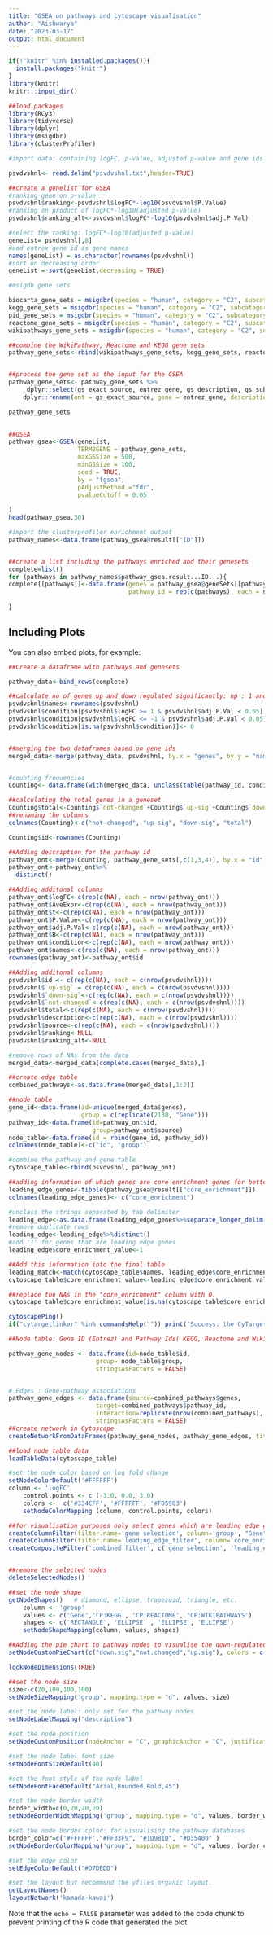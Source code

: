 ```yaml
---
title: "GSEA on pathways and cytoscape visualisation"
author: "Aishwarya"
date: "2023-03-17"
output: html_document
---
```


```r
if(!"knitr" %in% installed.packages()){
  install.packages("knitr")
}
library(knitr)
knitr:::input_dir()
```



```r
##load packages 
library(RCy3)
library(tidyverse)
library(dplyr)
library(msigdbr)
library(clusterProfiler)
```


```r
#import data: containing logFC, p-value, adjusted p-value and gene ids. 

psvdvshnl<- read.delim("psvdvshnl.txt",header=TRUE)

```



```r
##create a genelist for GSEA
#ranking gene on p-value
psvdvshnl$ranking<-psvdvshnl$logFC*-log10(psvdvshnl$P.Value)
#ranking on product of logFC*-log10(adjusted p-value)
psvdvshnl$ranking_alt<-psvdvshnl$logFC*-log10(psvdvshnl$adj.P.Val)

#select the ranking: logFC*-log10(adjusted p-value)
geneList= psvdvshnl[,8]
#add entrex gene id as gene names
names(geneList) = as.character(rownames(psvdvshnl))
#sort on decreasing order
geneList = sort(geneList,decreasing = TRUE)
```



```r
#msigdb gene sets

biocarta_gene_sets = msigdbr(species = "human", category = "C2", subcategory = "CP:BIOCARTA")
kegg_gene_sets = msigdbr(species = "human", category = "C2", subcategory = "CP:KEGG")
pid_gene_sets = msigdbr(species = "human", category = "C2", subcategory = "CP:PID")
reactome_gene_sets = msigdbr(species = "human", category = "C2", subcategory = "CP:REACTOME")
wikipathways_gene_sets = msigdbr(species = "human", category = "C2", subcategory = "CP:WIKIPATHWAYS")
```


```r
##combine the WikiPathway, Reactome and KEGG gene sets
pathway_gene_sets<-rbind(wikipathways_gene_sets, kegg_gene_sets, reactome_gene_sets)


##process the gene set as the input for the GSEA
pathway_gene_sets<- pathway_gene_sets %>%
     dplyr::select(gs_exact_source, entrez_gene, gs_description, gs_subcat) %>%
    dplyr::rename(ont = gs_exact_source, gene = entrez_gene, description = gs_description, source = gs_subcat )

pathway_gene_sets   
  
```

```r
##GSEA 
pathway_gsea<-GSEA(geneList,
                   TERM2GENE = pathway_gene_sets,
                   maxGSSize = 500,
                   minGSSize = 100,
                   seed = TRUE,
                   by = "fgsea",
                   pAdjustMethod ="fdr",
                   pvalueCutoff = 0.05
  
)
head(pathway_gsea,30)
```



```r
#import the clusterprofiler enrichment output
pathway_names<-data.frame(pathway_gsea@result[["ID"]])


##create a list including the pathways enriched and their genesets
complete=list()
for (pathways in pathway_names$pathway_gsea.result...ID...){
complete[[pathways]]<-data.frame(genes = pathway_gsea@geneSets[[pathways]],
                                 pathway_id = rep(c(pathways), each = nrow(complete[[pathways]])))
  
}
```
## Including Plots

You can also embed plots, for example:

```r
##Create a dataframe with pathways and genesets

pathway_data<-bind_rows(complete)

```


```r
##calculate no of genes up and down regulated significantly: up : 1 and down:2 nd unchanged:0
psvdvshnl$names<-rownames(psvdvshnl)
psvdvshnl$condition[psvdvshnl$logFC >= 1 & psvdvshnl$adj.P.Val < 0.05] <- 1
psvdvshnl$condition[psvdvshnl$logFC <= -1 & psvdvshnl$adj.P.Val < 0.05] <- 2
psvdvshnl$condition[is.na(psvdvshnl$condition)]<- 0


##merging the two dataframes based on gene ids
merged_data<-merge(pathway_data, psvdvshnl, by.x = "genes", by.y = "names", all.x = TRUE)


#counting frequencies
Counting<- data.frame(with(merged_data, unclass(table(pathway_id, condition))))

##calculating the total genes in a geneset
Counting$total<-Counting$`not-changed`+Counting$`up-sig`+Counting$`down-sig`
##renaming the columns
colnames(Counting)<-c("not-changed", "up-sig", "down-sig", "total")
```

```r

Counting$id<-rownames(Counting)

##Adding description for the pathway id
pathway_ont<-merge(Counting, pathway_gene_sets[,c(1,3,4)], by.x = "id", by.y = "ont", all.x = TRUE)
pathway_ont<-pathway_ont%>%
  distinct()

##Adding additonal columns
pathway_ont$logFC<-c(rep(c(NA), each = nrow(pathway_ont)))
pathway_ont$AveExpr<-c(rep(c(NA), each = nrow(pathway_ont)))
pathway_ont$t<-c(rep(c(NA), each = nrow(pathway_ont)))
pathway_ont$P.Value<-c(rep(c(NA), each = nrow(pathway_ont)))
pathway_ont$adj.P.Val<-c(rep(c(NA), each = nrow(pathway_ont)))
pathway_ont$B<-c(rep(c(NA), each = nrow(pathway_ont)))
pathway_ont$condition<-c(rep(c(NA), each = nrow(pathway_ont)))
pathway_ont$names<-c(rep(c(NA), each = nrow(pathway_ont)))
rownames(pathway_ont)<-pathway_ont$id
```

```r
##Adding additonal columns
psvdvshnl$id <- c(rep(c(NA), each = c(nrow(psvdvshnl))))
psvdvshnl$`up-sig` = c(rep(c(NA), each = c(nrow(psvdvshnl))))
psvdvshnl$`down-sig`<-c(rep(c(NA), each = c(nrow(psvdvshnl))))
psvdvshnl$`not-changed`<-c(rep(c(NA), each = c(nrow(psvdvshnl))))
psvdvshnl$total<-c(rep(c(NA), each = c(nrow(psvdvshnl))))
psvdvshnl$description<-c(rep(c(NA), each = c(nrow(psvdvshnl))))
psvdvshnl$source<-c(rep(c(NA), each = c(nrow(psvdvshnl))))
psvdvshnl$ranking<-NULL
psvdvshnl$ranking_alt<-NULL
```

```r
#remove rows of NAs from the data
merged_data<-merged_data[complete.cases(merged_data),]

##create edge table
combined_pathways<-as.data.frame(merged_data[,1:2])

##node table
gene_id<-data.frame(id=unique(merged_data$genes),
                    group = c(replicate(2130, "Gene")))
pathway_id<-data.frame(id=pathway_ont$id,
                       group=pathway_ont$source)
node_table<-data.frame(id = rbind(gene_id, pathway_id))
colnames(node_table)<-c("id", "group")

```


```r
#combine the pathway and gene table
cytoscape_table<-rbind(psvdvshnl, pathway_ont)
```


```r
##adding information of which genes are core enrichment genes for better visualisation
leading_edge_genes<-tibble(pathway_gsea@result[["core_enrichment"]])
colnames(leading_edge_genes)<- c("core_enrichment")

#unclass the strings separated by tab delimiter
leading_edge<-as.data.frame(leading_edge_genes%>%separate_longer_delim(core_enrichment, delim="/"))
#remove duplicate rows
leading_edge<-leading_edge%>%distinct()
#add '1' for genes that are leading edge genes
leading_edge$core_enrichment_value<-1

##Add this information into the final table
leading_match<-match(cytoscape_table$names, leading_edge$core_enrichment)
cytoscape_table$core_enrichment_value<-leading_edge$core_enrichment_value[leading_match]

##replace the NAs in the "core_enrichment" column with 0.
cytoscape_table$core_enrichment_value[is.na(cytoscape_table$core_enrichment_value)]<-0
```

```r
cytoscapePing()
if("cytargetlinker" %in% commandsHelp("")) print("Success: the CyTargetLinker app is installed") else print("Warning: CyTargetLinker app is not installed. Please install the CyTargetLinker app before proceeding.")
```
```r
##Node table: Gene ID (Entrez) and Pathway Ids( KEGG, Reactome and WikiPathways)

pathway_gene_nodes <- data.frame(id=node_table$id,
                        group= node_table$group,
                        stringsAsFactors = FALSE)


# Edges : Gene-pathway associations
pathway_gene_edges <- data.frame(source=combined_pathways$genes,
                        target=combined_pathways$pathway_id,
                        interaction=replicate(nrow(combined_pathways), "contains"),
                        stringsAsFactors = FALSE)
##create network in Cytoscape
createNetworkFromDataFrames(pathway_gene_nodes, pathway_gene_edges, title="GSEA pathways", collection="GSEA")
```


```r
##load node table data 
loadTableData(cytoscape_table)
```


```r
#set the node color based on log fold change
setNodeColorDefault('#FFFFFF')
column <- 'logFC'
    control.points <- c (-3.0, 0.0, 3.0)
    colors <-  c('#334CFF', '#FFFFFF', '#FD5903')
    setNodeColorMapping (column, control.points, colors)
```


```r
##for visualisation purposes only select genes which are leading edge genes
createColumnFilter(filter.name='gene selection', column='group', "Gene", "IS")
createColumnFilter(filter.name='leading_edge_filter', column='core_enrichment_value', 1.0, "IS_NOT")
createCompositeFilter('combined filter', c('gene selection', 'leading_edge_filter'))


##remove the selected nodes
deleteSelectedNodes()
```



```r
##set the node shape 
getNodeShapes()   # diamond, ellipse, trapezoid, triangle, etc.
    column <- 'group'
    values <- c('Gene','CP:KEGG', 'CP:REACTOME', 'CP:WIKIPATHWAYS')
    shapes <- c('RECTANGLE', 'ELLIPSE' , 'ELLIPSE', 'ELLIPSE')
    setNodeShapeMapping(column, values, shapes)
```

```r
##Adding the pie chart to pathway nodes to visualise the down-regulated, not -changed and the up-regulated genes.
setNodeCustomPieChart(c("down.sig","not.changed","up.sig"), colors = c('#334CFF', '#FFFFFF', '#FD5903') )

lockNodeDimensions(TRUE)
```


```r
##set the node size
size<-c(20,100,100,100)
setNodeSizeMapping('group', mapping.type = "d", values, size)
```


```r
#set the node label: only set for the pathway nodes
setNodeLabelMapping("description")

#set the node position
setNodeCustomPosition(nodeAnchor = "C", graphicAnchor = "C", justification = "c")

#set the node label font size
setNodeFontSizeDefault(40)

#set the font style of the node label
setNodeFontFaceDefault("Arial,Rounded,Bold,45")
```

```r
#set the node border width
border_width=c(0,20,20,20)
setNodeBorderWidthMapping('group', mapping.type = "d", values, border_width)
```


```r
#set the node border color: for visualising the pathway databases
border_color=c('#FFFFFF',"#FF33F9", "#1D9B1D", "#D35400" )
setNodeBorderColorMapping('group', mapping.type = "d", values, border_color)
```



```r
#set the edge color
setEdgeColorDefault("#D7DBDD")
```


```r
#set the layout but recommend the yfiles organic layout.
getLayoutNames()
layoutNetwork('kamada-kawai')
```




Note that the `echo = FALSE` parameter was added to the code chunk to prevent printing of the R code that generated the plot.
